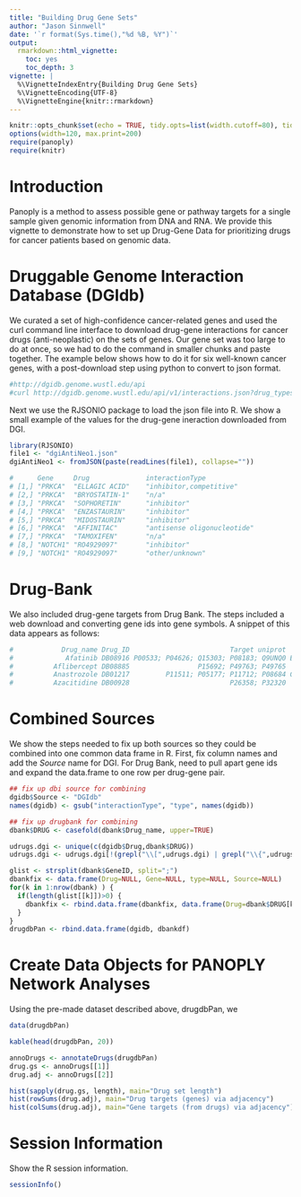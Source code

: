 ```yaml
---
title: "Building Drug Gene Sets"
author: "Jason Sinnwell"
date: '`r format(Sys.time(),"%d %B, %Y")`'
output:
  rmarkdown::html_vignette:
    toc: yes
    toc_depth: 3
vignette: |
  %\VignetteIndexEntry{Building Drug Gene Sets}
  %\VignetteEncoding{UTF-8}
  %\VignetteEngine{knitr::rmarkdown}
---
```


 
```r
knitr::opts_chunk$set(echo = TRUE, tidy.opts=list(width.cutoff=80), tidy=TRUE,  comment=NA)
options(width=120, max.print=200)
require(panoply)
require(knitr)
```


Introduction
=============

Panoply is a method to assess possible gene or pathway targets for a single sample given
genomic information from DNA and RNA. We provide this vignette to demonstrate how to set up
Drug-Gene Data for prioritizing drugs for cancer patients based on genomic data.  


Druggable Genome Interaction Database (DGIdb)
=============================================

We curated a set of high-confidence cancer-related genes and used the curl command line interface to download drug-gene interactions for cancer drugs (anti-neoplastic) on the sets of genes. Our gene set was too large to do at once, so we had to do the command in smaller chunks and paste together.  The example below shows how to do it for six well-known cancer genes, with a post-download step using python to convert to json format.
  
```r
#http://dgidb.genome.wustl.edu/api
#curl http://dgidb.genome.wustl.edu/api/v1/interactions.json?drug_types=antineoplastic\&genes=TP53,HER2,ESR1,ATM,BRCA1,BRCA2 | python -mjson.tool
```

Next we use the RJSONIO package to load the json file into R. We show a small example of the values for the drug-gene ineraction downloaded from DGI.

```r
library(RJSONIO)
file1 <- "dgiAntiNeo1.json"
dgiAntiNeo1 <- fromJSON(paste(readLines(file1), collapse=""))

#      Gene     Drug              interactionType            
# [1,] "PRKCA"  "ELLAGIC ACID"    "inhibitor,competitive"    
# [2,] "PRKCA"  "BRYOSTATIN-1"    "n/a"                      
# [3,] "PRKCA"  "SOPHORETIN"      "inhibitor"                
# [4,] "PRKCA"  "ENZASTAURIN"     "inhibitor"                
# [5,] "PRKCA"  "MIDOSTAURIN"     "inhibitor"                
# [6,] "PRKCA"  "AFFINITAC"       "antisense oligonucleotide"
# [7,] "PRKCA"  "TAMOXIFEN"       "n/a"                      
# [8,] "NOTCH1" "RO4929097"       "inhibitor"                
# [9,] "NOTCH1" "RO4929097"       "other/unknown"        
```

Drug-Bank
===============

We also included drug-gene targets from Drug Bank. The steps included a web download
and converting gene ids into gene symbols. A snippet of this data appears as follows:

```r
#            Drug_name Drug_ID                         Target uniprot                       GeneID
#             Afatinib DB08916 P00533; P04626; Q15303; P08183; Q9UNQ0 EGFR;ERBB2;ERBB4;ABCB1;ABCG2
#          Aflibercept DB08885                 P15692; P49763; P49765              VEGFA;PGF;VEGFB
#          Anastrozole DB01217         P11511; P05177; P11712; P08684 CYP19A1;CYP1A2;CYP2C9;CYP3A4
#          Azacitidine DB00928                         P26358; P32320                    DNMT1;CDA
```

Combined Sources
===================

We show the steps needed to fix up both sources so they could be combined into one common
data frame in R. First, fix column names and add the *Source* name for DGI. For Drug Bank,
need to pull apart gene ids and expand the data.frame to one row per drug-gene pair.

```r
## fix up dbi source for combining
dgidb$Source <- "DGIdb"
names(dgidb) <- gsub("interactionType", "type", names(dgidb))

## fix up drugbank for combining
dbank$DRUG <- casefold(dbank$Drug_name, upper=TRUE)

udrugs.dgi <- unique(c(dgidb$Drug,dbank$DRUG))
udrugs.dgi <- udrugs.dgi[!(grepl("\\[",udrugs.dgi) | grepl("\\{",udrugs.dgi) | grepl("\\(",udrugs.dgi))]

glist <- strsplit(dbank$GeneID, split=";")
dbankfix <- data.frame(Drug=NULL, Gene=NULL, type=NULL, Source=NULL)
for(k in 1:nrow(dbank) ) {
  if(length(glist[[k]])>0) {
    dbankfix <- rbind.data.frame(dbankfix, data.frame(Drug=dbank$DRUG[k], Gene=glist[[k]], type="n/a", Source=dbank[k,"Annotation From"]))
  }
}
drugdbPan <- rbind.data.frame(dgidb, dbankdf)
```

Create Data Objects for PANOPLY Network Analyses
===================================================

Using the pre-made dataset described above, drugdbPan, we  

```r
data(drugdbPan)

kable(head(drugdbPan, 20))

annoDrugs <- annotateDrugs(drugdbPan)
drug.gs <- annoDrugs[[1]]
drug.adj <- annoDrugs[[2]]

hist(sapply(drug.gs, length), main="Drug set length")
hist(rowSums(drug.adj), main="Drug targets (genes) via adjacency")
hist(colSums(drug.adj), main="Gene targets (from drugs) via adjacency")
```

Session Information
=======================

Show the R session information.

```r
sessionInfo()
```



